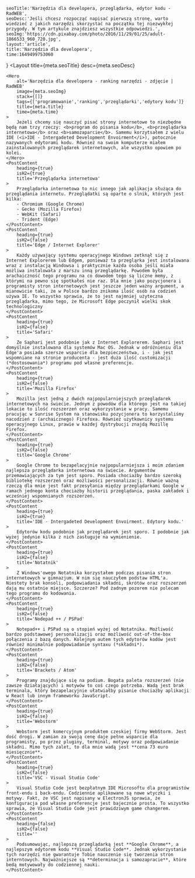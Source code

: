     seoTitle:'Narzędzia dla developera, przeglądarka, edytor kodu - RadWEB',
    seoDesc:'Jeśli chcesz rozpocząć napisać pierwszą stronę, warto wiedzieć z jakich narzędzi skorzystać na początku tej niezwykłej przygody. W tym artykule znajdziesz wszystkie odpowiedzi.',
    seoImg:'https://cdn.pixabay.com/photo/2016/11/29/01/25/adult-1866533_960_720.jpg',
    layout:'article',
    title:'Narzędzia dla developera',
    time:1649499753060
}
<Layout
    title={meta.seoTitle}
    desc={meta.seoDesc}
>
    <Hero
        alt='Narzędzia dla developera - ranking narzędzi - zdjęcie | RadWEB'
        image={meta.seoImg}
        stack={[]}
        tags={['programowanie','ranking','przeglądarki','edytory kodu']}
        title={meta.title}
        time={meta.time}
    >
        Jeżeli chcemy się nauczyć pisać strony internetowe to niezbędne będą nam trzy rzeczy: <b>program do pisania kodu</b>, <b>przeglądarka internetowa</b> oraz <b>samozaparcie</b>. Samemu korzytsałem z wielu IDE (<i>IDE - Intergadeted Development Envoirment</i>), potocznie nazywanych edytorami kodu. Również na swoim komputerze miałem zainstalowanych przeglądarek internetowych, ale wszystko opowiem po kolei.
    </Hero>
    <PostContent
        heading={true}
        isH2={true}
        title='Przeglądarka internetowa'
    >
        Przeglądarka internetowa to nic innego jak aplikacja służąca do przeglądania internetu. Przeglądatki są oparte o slnik, których jest kilka:
        - Chromium (Google Chrome)
        - Gecko (Mozilla Firefox)
        - WebKit (Safari)
        - Trident (Edge)
    </PostContent>
    <PostContent
        heading={true}
        isH2={false}
        title='Edge / Internet Explorer'
    >
        Każdy używający systemu operacyjnego Windows zetknął się z Internet Explorerem lub Edgem, ponieważ ta przegląrka jest instalowana wraz z instalacją Windowsa i praktycznie każda osoba jeśli miała możliwa instalowała z marszu inną przeglądarkę. Powodem była arachaiczność tego programu na co dowodem tego są liczne memy, z którymi na pewno się spotkałeś nie raz. Dla mnie jako pozycjonera i programisty stron internetowych jest jeszcze jeden ważny argument, a mianowicie taki, że w Polsce bardzo znikoma ilość osób na codzień używa IE. To wszystko sprawia, że to jest najmniej użyteczna przeglądarka, mimo tego, że Microsoft Edge poczynił wielki skok technologiczny
    </PostContent>
    <PostContent
        heading={true}
        isH2={false}
        title='Safari'
    >
        Ze Saphari jest podobnie jak z Internet Explorerem. Saphari jest domyślnie instalowana dla systemów Mac OS. Jednak w odróżnieniu dla Edge'a posiada szersze wsparcie dla bezpieczeństwa, i - jak jest wspomniane na stronie producenta - jest duża ilość customizacji (*dostosowania*) programu pod własne preferencje.
    </PostContent>
    <PostContent
        heading={true}
        isH2={false}
        title='Mozilla Firefox'
    >
        Mozilla jest jedną z dwóch najpopularniejszych przeglądarek internetowych na świecie. Jednym z powodów dla którego jest na takiej lokacie to ilość rozszerzeń oraz wykorzystanie w pracy. Samemu pracując w Sunrise System na stanowisku pozycjonera to korzystaliśmy nacodzień z (archaicznego) Firefoxa. Również użytkownicy systemu operacyjnego Linux, prawie w każdej dystrybucji znajdą Mozillę Firefox.
    </PostContent>
    <PostContent
        heading={true}
        isH2={false}
        title='Google Chrome'
    >
        Google Chrome to bezapelacyjnie najpopularniejsza i moim zdaniem najlepsza przeglądarka internetowa na świecie. Argumentów przemawiających za tym jest sporo. Posiada chociażby bardzo szeroką bibliotekę rozszerzeń oraz możliwości personalizacji. Równie ważną rzeczą dla mnie jest fakt przesyłania między przeglądarkami Google w ramach jednego konta chociażby historii przeglądania, paska zakładek i wcześniej wspomnianych rozszerzeń.
    </PostContent>
    <PostContent
        heading={true}
        isH2={true}
        title='IDE - Intergadeted Development Envoirment. Edytory kodu.'
    >
        Edytorów kodu podobnie jak przeglądarek jest sporo. I podobnie jak wyżej jedynie kilka z nich zasługuje na wymienienie.
    </PostContent>
    <PostContent
        heading={true}
        isH2={false}
        title='Notatnik'
    >
        Z Windows'owego Notatnika korzystałem podczas pisania stron internetowych w gimnazjum. W nim się nauczyłem podstaw HTML'a. Niestety brak konsoli, podpowiadania składni, skrótów oraz rozszerzeń dają mu ostatnie miejsce. Szczerze? Pod żadnym pozorem nie polecam tego programu do kodowania.
    </PostContent>
    <PostContent
        heading={true}
        isH2={false}
        title='Nodepad ++ / PSPad'
    >
        Notepad++ i PSPad są o stopień wyżej od Notatnika. Możliwość bardzo podstawowej personalizacji oraz możliwość out-of-the-box połączenia z bazą danych. Kolejnym autem tych edytorów kodów jest również minimalnie podpowiadanie syntaxu (*składni*).
    </PostContent>
    <PostContent
        heading={true}
        isH2={false}
        title='Brackets / Atom'
    >
        Programy znajdujące się na podium. Bogata paleta rozszerzeń (nie zawsze działających) i motywów to coś czego potrzeba. Wadą jest brak terminala, który bezapelacyjnie ułatwiałby pisanie chociażby aplikacji w React lub innym frameworku JavaScript.
    </PostContent>
    <PostContent
        heading={true}
        isH2={false}
        title='Webstorm'
    >
        Webstorm jest komercyjnym produktem czeskiej firmy WebStorm. Jest dość drogi. W zamian za swoją cenę daje pełne wsparcie dla programisty, po przez pluginy, terminal, motywy oraz podpowiadanie składni. Mimo tych zalet, to dla mnie wadą jest **cena 73 euro miesięcznie**.
    </PostContent>
    <PostContent
        heading={true}
        isH2={false}
        title='VSC - Visual Studio Code'
    >
        Visual Studio Code jest bezpłatnym IDE Microsoftu dla programistów front-endu i back-endu. Codziennie aplikowane są nowe wtyczki i motywy. Fakt, że VSC jest napisany w ElectronJS sprawia, że konfiguracja pod własne preferencje jest bajecznie prosta. To wszystko sprawia, że Visual Studio Code jest prawidziwym game changerem.
    </PostContent>
    <PostContent
        heading={false}
        isH2={false}
        title=''
    >
        Podsumowując, najlepszą przeglądarką jest **Google Chrome**, a najlepszym edytorem kodu **Visual Studio Code**. Jednak wykorzystanie tych narzędzi nie gwarantuje Tobie nauczenie się tworzenia stron interntowych. Najważniejsze są **determinacja i samozapracie**, które bedą motywowały do codziennej nauki.
    </PostContent>
</Layout>
